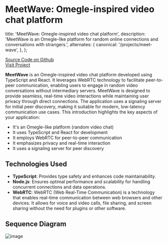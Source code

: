 
# MeetWave: Omegle-inspired video chat platform

<AnimatedName />

  title: 'MeetWave: Omegle-inspired video chat platform',
  description:
    'MeetWave is an Omegle-like platform for random online connections and conversations with strangers.',
  alternates: {
    canonical: '/projects/meet-wave',
  },
};

[Source Code on Github](https://www.github.com/akashgirme/meet-wave)  
[Visit Project](https://meetwave.live)


**MeetWave** is an Omegle-inspired video chat platform developed using TypeScript and React. It leverages WebRTC technology to facilitate peer-to-peer communication, enabling users to engage in random video conversations without intermediary servers. MeetWave is designed to provide seamless, real-time video interactions while maintaining user privacy through direct connections. The application uses a signaling server for initial peer discovery, making it suitable for modern, low-latency communication use cases.
This introduction highlights the key aspects of your application:

- It's an Omegle-like platform (random video chat)
- It uses TypeScript and React for development
- It employs WebRTC for peer-to-peer communication
- It emphasizes privacy and real-time interaction
- It uses a signaling server for peer discovery

## Technologies Used

- **TypeScript**: Provides type safety and enhances code maintainability.
- **Node.js**: Ensures optimal performance and scalability for handling concurrent connections and data operations.
- **WebRTC**: WebRTC (Web Real-Time Communication) is a technology that enables real-time communication between web browsers and other devices. It allows for voice and video calls, file sharing, and screen sharing without the need for plugins or other software.

## Sequence Diagram

![image](/assets/projects/meet-wave/sequence.png)